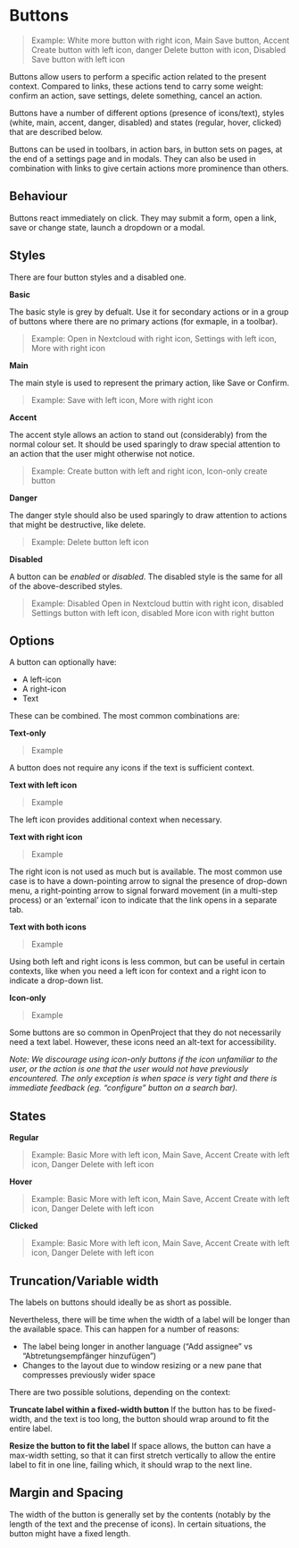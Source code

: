 
<Meta title="Components/Buttons" />

# Buttons

> Example: White more button with right icon, Main Save button, Accent Create button with left icon, danger Delete button with icon, Disabled Save button with left icon

Buttons allow users to perform a specific action related to the present context. Compared to links, these actions tend to carry some weight: confirm an action, save settings, delete something, cancel an action.

Buttons have a number of different options (presence of icons/text), styles (white, main, accent, danger, disabled) and states (regular, hover, clicked) that are described below.

Buttons can be used in toolbars, in action bars, in button sets on pages, at the end of a settings page and in modals. They can also be used in combination with links to give certain actions more prominence than others.

## Behaviour

Buttons react immediately on click. They may submit a form, open a link, save or change state, launch a dropdown or a modal.

## Styles

There are four button styles and a disabled one.

**Basic**

The basic style is grey by defualt. Use it for secondary actions or in a group of buttons where there are no primary actions (for exmaple, in a toolbar).

> Example: Open in Nextcloud with right icon, Settings with left icon, More with right icon

**Main**

The main style is used to represent the primary action, like Save or Confirm.

> Example: Save with left icon, More with right icon

**Accent**

The accent style allows an action to stand out (considerably) from the normal colour set. It should be used sparingly to draw special attention to an action that the user might otherwise not notice.

> Example: Create button with left and right icon, Icon-only create button

**Danger**

The danger style should also be used sparingly to draw attention to actions that might be destructive, like delete.

> Example: Delete button left icon

**Disabled**

A button can be *enabled* or *disabled*. The disabled style is the same for all of the above-described styles.

> Example: Disabled Open in Nextcloud buttin with right icon, disabled Settings button with left icon, disabled More icon with right button

## Options

A button can optionally have:

- A left-icon
- A right-icon
- Text

These can be combined. The most common combinations are:

**Text-only**

> Example

A button does not require any icons if the text is sufficient context.

**Text with left icon**

> Example

The left icon provides additional context when necessary.

**Text with right icon**

> Example

The right icon is not used as much but is available. The most common use case is to have a down-pointing arrow to signal the presence of drop-down menu, a right-pointing arrow to signal forward movement (in a multi-step process) or an ‘external’ icon to indicate that the link opens in a separate tab.

**Text with both icons**

> Example

Using both left and right icons is less common, but can be useful in certain contexts, like when you need a left icon for context and a right icon to indicate a drop-down list.

**Icon-only**

> Example

Some buttons are so common in OpenProject that they do not necessarily need a text label. However, these icons need an alt-text for accessibility.

_Note: We discourage using icon-only buttons if the icon unfamiliar to the user, or the action is one that the user would not have previously encountered. The only exception is when space is very tight and there is immediate feedback (eg. “configure” button on a search bar)._

## States

**Regular**

>Example: Basic More with left icon, Main Save, Accent Create with left icon, Danger Delete with left icon

**Hover**

>Example: Basic More with left icon, Main Save, Accent Create with left icon, Danger Delete with left icon

**Clicked**

>Example: Basic More with left icon, Main Save, Accent Create with left icon, Danger Delete with left icon

## Truncation/Variable width

The labels on buttons should ideally be as short as possible. 

Nevertheless, there will be time when the width of a label will be longer than the available space. This can happen for a number of reasons:

- The label being longer in another language (“Add assignee” vs “Abtretungsempfänger hinzufügen”)
- Changes to the layout due to window resizing or a new pane that compresses previously wider space

There are two possible solutions, depending on the context:

**Truncate label within a fixed-width button**
If the button has to be fixed-width, and the text is too long, the button should wrap around to fit the entire label.

**Resize the button to fit the label**
If space allows, the button can have a max-width setting, so that it can first stretch vertically to allow the entire label to fit in one line, failing which, it should wrap to the next line.

## Margin and Spacing

The width of the button is generally set by the contents (notably by the length of the text and the precense of icons). In certain situations, the button might have a fixed length.